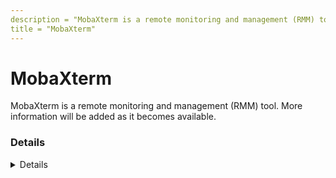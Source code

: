 ---
description = "MobaXterm is a remote monitoring and management (RMM) tool. More information will be added as it becomes available."
title = "MobaXterm"
---



# MobaXterm

MobaXterm is a remote monitoring and management (RMM) tool. More information will be added as it becomes available.

### Details
<Details author={""}
         category={""}
         created={""}
         website={""}
         lastModified={""}
         privileges={""}
         free={ false }
         verification={ false }
/>

#### Installation Paths
<Card code={ ["C:\\*\\MobaXterm_installer_12.1.msi", "*\\MobaXterm_installer_*.msi", "*\\Mobatek\\MobaXterm\\*"] }/>





### Forensic Artifacts











